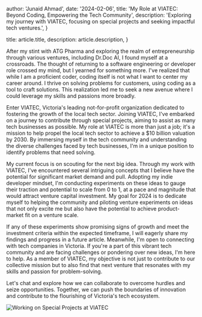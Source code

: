 
  author: 'Junaid Ahmad',
  date: '2024-02-06',
  title: 'My Role at VIATEC: Beyond Coding, Empowering the Tech Community',
  description:
    'Exploring my journey with VIATEC, focusing on special projects and seeking impactful tech ventures.',
}

  title: article.title,
  description: article.description,
}


After my stint with ATG Pharma and exploring the realm of entrepreneurship through various ventures, including Dr.Doc AI, I found myself at a crossroads. The thought of returning to a software engineering or developer role crossed my mind, but I yearned for something more. I've realized that while I am a proficient coder, coding itself is not what I want to center my career around. I thrive on solving problems for customers, using coding as a tool to craft solutions. This realization led me to seek a new avenue where I could leverage my skills and passions more broadly.

Enter VIATEC, Victoria's leading not-for-profit organization dedicated to fostering the growth of the local tech sector. Joining VIATEC, I've embarked on a journey to contribute through special projects, aiming to assist as many tech businesses as possible. My role at VIATEC is more than just a job; it's a mission to help propel the local tech sector to achieve a $10 billion valuation by 2030. By immersing myself in the tech community and understanding the diverse challenges faced by tech businesses, I'm in a unique position to identify problems that need solving.

My current focus is on scouting for the next big idea. Through my work with VIATEC, I've encountered several intriguing concepts that I believe have the potential for significant market demand and pull. Adopting my indie developer mindset, I'm conducting experiments on these ideas to gauge their traction and potential to scale from 0 to 1, at a pace and magnitude that would attract venture capital investment. My goal for 2024 is to dedicate myself to helping the community and piloting venture experiments on ideas that not only excite me but also have the potential to achieve product-market fit on a venture scale.

If any of these experiments show promising signs of growth and meet the investment criteria within the expected timeframe, I will eagerly share my findings and progress in a future article. Meanwhile, I'm open to connecting with tech companies in Victoria. If you're a part of this vibrant tech community and are facing challenges or pondering over new ideas, I'm here to help. As a member of VIATEC, my objective is not just to contribute to our collective mission but to also find that next venture that resonates with my skills and passion for problem-solving.

Let's chat and explore how we can collaborate to overcome hurdles and seize opportunities. Together, we can push the boundaries of innovation and contribute to the flourishing of Victoria's tech ecosystem.

<Image src={viatecProjects} alt="Working on Special Projects at VIATEC" />
